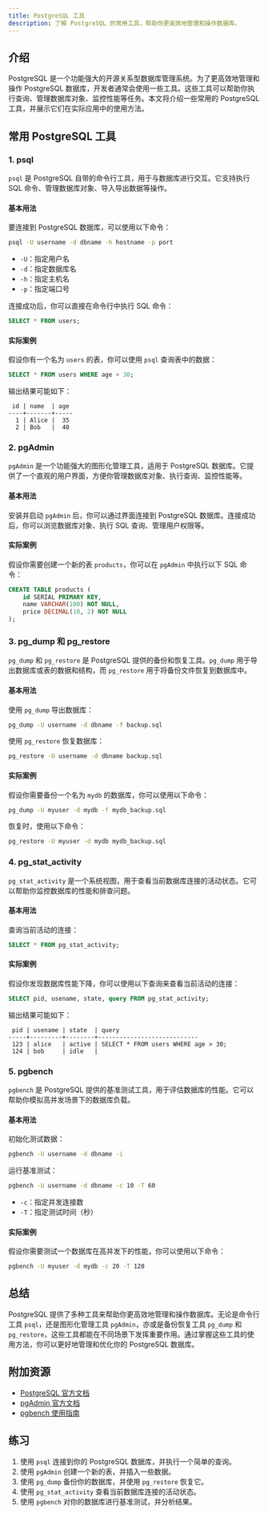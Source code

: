 ```yaml
---
title: PostgreSQL 工具
description: 了解 PostgreSQL 的常用工具，帮助你更高效地管理和操作数据库。
---
```


## 介绍

PostgreSQL 是一个功能强大的开源关系型数据库管理系统。为了更高效地管理和操作 PostgreSQL 数据库，开发者通常会使用一些工具。这些工具可以帮助你执行查询、管理数据库对象、监控性能等任务。本文将介绍一些常用的 PostgreSQL 工具，并展示它们在实际应用中的使用方法。

## 常用 PostgreSQL 工具

### 1. psql

`psql` 是 PostgreSQL 自带的命令行工具，用于与数据库进行交互。它支持执行 SQL 命令、管理数据库对象、导入导出数据等操作。

#### 基本用法

要连接到 PostgreSQL 数据库，可以使用以下命令：

```bash
psql -U username -d dbname -h hostname -p port
```

- `-U`：指定用户名
- `-d`：指定数据库名
- `-h`：指定主机名
- `-p`：指定端口号

连接成功后，你可以直接在命令行中执行 SQL 命令：

```sql
SELECT * FROM users;
```

#### 实际案例

假设你有一个名为 `users` 的表，你可以使用 `psql` 查询表中的数据：

```sql
SELECT * FROM users WHERE age > 30;
```

输出结果可能如下：

```
 id | name  | age
----+-------+-----
  1 | Alice |  35
  2 | Bob   |  40
```

### 2. pgAdmin

`pgAdmin` 是一个功能强大的图形化管理工具，适用于 PostgreSQL 数据库。它提供了一个直观的用户界面，方便你管理数据库对象、执行查询、监控性能等。

#### 基本用法

安装并启动 `pgAdmin` 后，你可以通过界面连接到 PostgreSQL 数据库。连接成功后，你可以浏览数据库对象、执行 SQL 查询、管理用户权限等。

#### 实际案例

假设你需要创建一个新的表 `products`，你可以在 `pgAdmin` 中执行以下 SQL 命令：

```sql
CREATE TABLE products (
    id SERIAL PRIMARY KEY,
    name VARCHAR(100) NOT NULL,
    price DECIMAL(10, 2) NOT NULL
);
```

### 3. pg_dump 和 pg_restore

`pg_dump` 和 `pg_restore` 是 PostgreSQL 提供的备份和恢复工具。`pg_dump` 用于导出数据库或表的数据和结构，而 `pg_restore` 用于将备份文件恢复到数据库中。

#### 基本用法

使用 `pg_dump` 导出数据库：

```bash
pg_dump -U username -d dbname -f backup.sql
```

使用 `pg_restore` 恢复数据库：

```bash
pg_restore -U username -d dbname backup.sql
```

#### 实际案例

假设你需要备份一个名为 `mydb` 的数据库，你可以使用以下命令：

```bash
pg_dump -U myuser -d mydb -f mydb_backup.sql
```

恢复时，使用以下命令：

```bash
pg_restore -U myuser -d mydb mydb_backup.sql
```

### 4. pg_stat_activity

`pg_stat_activity` 是一个系统视图，用于查看当前数据库连接的活动状态。它可以帮助你监控数据库的性能和排查问题。

#### 基本用法

查询当前活动的连接：

```sql
SELECT * FROM pg_stat_activity;
```

#### 实际案例

假设你发现数据库性能下降，你可以使用以下查询来查看当前活动的连接：

```sql
SELECT pid, usename, state, query FROM pg_stat_activity;
```

输出结果可能如下：

```
 pid | usename | state  | query
-----+---------+--------+----------------------------
 123 | alice   | active | SELECT * FROM users WHERE age > 30;
 124 | bob     | idle   | 
```

### 5. pgbench

`pgbench` 是 PostgreSQL 提供的基准测试工具，用于评估数据库的性能。它可以帮助你模拟高并发场景下的数据库负载。

#### 基本用法

初始化测试数据：

```bash
pgbench -U username -d dbname -i
```

运行基准测试：

```bash
pgbench -U username -d dbname -c 10 -T 60
```

- `-c`：指定并发连接数
- `-T`：指定测试时间（秒）

#### 实际案例

假设你需要测试一个数据库在高并发下的性能，你可以使用以下命令：

```bash
pgbench -U myuser -d mydb -c 20 -T 120
```

## 总结

PostgreSQL 提供了多种工具来帮助你更高效地管理和操作数据库。无论是命令行工具 `psql`，还是图形化管理工具 `pgAdmin`，亦或是备份恢复工具 `pg_dump` 和 `pg_restore`，这些工具都能在不同场景下发挥重要作用。通过掌握这些工具的使用方法，你可以更好地管理和优化你的 PostgreSQL 数据库。

## 附加资源

- [PostgreSQL 官方文档](https://www.postgresql.org/docs/)
- [pgAdmin 官方文档](https://www.pgadmin.org/docs/)
- [pgbench 使用指南](https://www.postgresql.org/docs/current/pgbench.html)

## 练习

1. 使用 `psql` 连接到你的 PostgreSQL 数据库，并执行一个简单的查询。
2. 使用 `pgAdmin` 创建一个新的表，并插入一些数据。
3. 使用 `pg_dump` 备份你的数据库，并使用 `pg_restore` 恢复它。
4. 使用 `pg_stat_activity` 查看当前数据库连接的活动状态。
5. 使用 `pgbench` 对你的数据库进行基准测试，并分析结果。